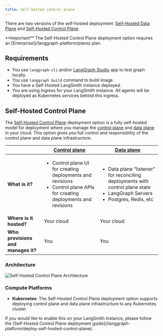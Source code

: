 ```yaml
---
title: Self-hosted control plane
---
```

There are two versions of the self-hosted deployment: [Self-Hosted Data Plane](/langgraph-platform/deployment-options#self-hosted-data-plane) and [Self-Hosted Control Plane](/langgraph-platform/deployment-options#self-hosted-control-plane).

<Info>
  **Important**
  The Self-Hosted Control Plane deployment option requires an [Enterprise](/langgraph-platform/plans) plan.
</Info>

## Requirements

* You use `langgraph-cli` and/or [LangGraph Studio](/langgraph-platform/langgraph-studio) app to test graph locally.
* You use `langgraph build` command to build image.
* You have a Self-Hosted LangSmith instance deployed.
* You are using Ingress for your LangSmith instance. All agents will be deployed as Kubernetes services behind this ingress.

## Self-Hosted Control Plane

The [Self-Hosted Control Plane](/langgraph-platform/self-hosted-control-plane) deployment option is a fully self-hosted model for deployment where you manage the [control plane](/langgraph-platform/control-plane) and [data plane](/langgraph-platform/data-plane) in your cloud. This option gives you full control and responsibility of the control plane and data plane infrastructure.

|                   | [Control plane](/langgraph-platform/control-plane) | [Data plane](/langgraph-platform/data-plane) |
|-------------------|-------------------|------------|
| **What is it?** | <ul><li>Control plane UI for creating deployments and revisions</li><li>Control plane APIs for creating deployments and revisions</li></ul> | <ul><li>Data plane "listener" for reconciling deployments with control plane state</li><li>LangGraph Servers</li><li>Postgres, Redis, etc</li></ul> |
| **Where is it hosted?** | Your cloud | Your cloud |
| **Who provisions and manages it?** | You | You |

### Architecture

![Self-Hosted Control Plane Architecture](/langgraph-platform/images/self-hosted-control-plane-architecture.png)

### Compute Platforms

* **Kubernetes**: The Self-Hosted Control Plane deployment option supports deploying control plane and data plane infrastructure to any Kubernetes cluster.

<Tip>
  If you would like to enable this on your LangSmith instance, please follow the [Self-Hosted Control Plane deployment guide](/langgraph-platform/deploy-self-hosted-control-plane).
</Tip>
